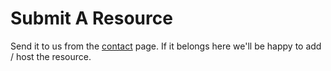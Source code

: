 # Submit A Resource

Send it to us from the [contact](/contact) page. If it belongs here we'll be happy to add / host the resource.
